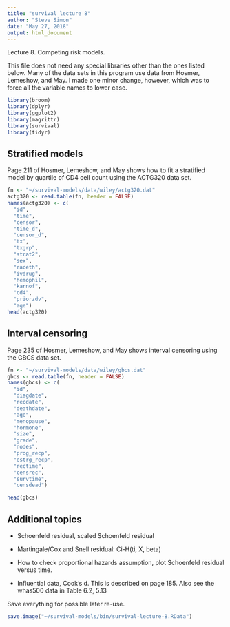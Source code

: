 ```yaml
---
title: "survival lecture 8"
author: "Steve Simon"
date: "May 27, 2018"
output: html_document
---
```


Lecture 8. Competing risk models.

This file does not need any special libraries other than the ones listed below. Many of the data sets in this program use data from Hosmer, Lemeshow, and May. I made one minor change, however, which was to force all the variable names to lower case.

```r
library(broom)
library(dplyr)
library(ggplot2)
library(magrittr)
library(survival)
library(tidyr)
```

## Stratified models

Page 211 of Hosmer, Lemeshow, and May shows how to fit a stratified model by quartile of CD4 cell count using the ACTG320 data set.

```r
fn <- "~/survival-models/data/wiley/actg320.dat" 
actg320 <- read.table(fn, header = FALSE) 
names(actg320) <- c(
  "id",
  "time", 
  "censor",
  "time_d",
  "censor_d",
  "tx",
  "txgrp",
  "strat2",
  "sex",
  "raceth",
  "ivdrug",
  "hemophil",
  "karnof",
  "cd4",
  "priorzdv",
  "age")
head(actg320)
```

## Interval censoring

Page 235 of Hosmer, Lemeshow, and May shows interval censoring using the GBCS data set.

```r
fn <- "~/survival-models/data/wiley/gbcs.dat" 
gbcs <- read.table(fn, header = FALSE) 
names(gbcs) <- c(
  "id",
  "diagdate",
  "recdate",
  "deathdate",
  "age",
  "menopause",
  "hormone",
  "size",
  "grade",
  "nodes",
  "prog_recp",
  "estrg_recp",
  "rectime",
  "censrec",
  "survtime",
  "censdead")

head(gbcs)
```

## Additional topics

* Schoenfeld residual, scaled Schoenfeld residual

* Martingale/Cox and Snell residual: Ci-H(ti, X, beta)

* How to check proportional hazards assumption, plot Schoenfeld residual versus time.

* Influential data, Cook's d. This is described on page 185. Also see the whas500 data in Table 6.2, 5.13

Save everything for possible later re-use.

```r
save.image("~/survival-models/bin/survival-lecture-8.RData")
```